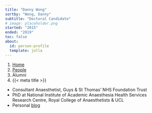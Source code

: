 ```yaml
---
title: "Danny Wong"
sortby: "Wong, Danny"
subtitle: "Doctoral Candidate"
# image: placeholder.png
started: "2015"
ended: "2019"
toc: false
about:
  id: person-profile
  template: jolla
---
```


```{=html}
<nav aria-label="breadcrumb">
  <ol class="breadcrumb">
    <li class="breadcrumb-item"><a href="../../index.html">Home</a></li>
    <li class="breadcrumb-item"><a href="../../people.html">People</a></li>
    <li class="breadcrumb-item active">Alumni</li>
    <li class="breadcrumb-item active" aria-current="page">{{< meta title >}}</li>
  </ol>
</nav>
```

:::{#person-profile}

- Consultant Anaesthetist, Guys & St Thomas' NHS Foundation Trust
- PhD at National Institute of Academic Anaesthesia Health Services Research Centre, Royal College of Anaesthetists & UCL
- Personal [blog](https://dannyjnwong.github.io)

:::
